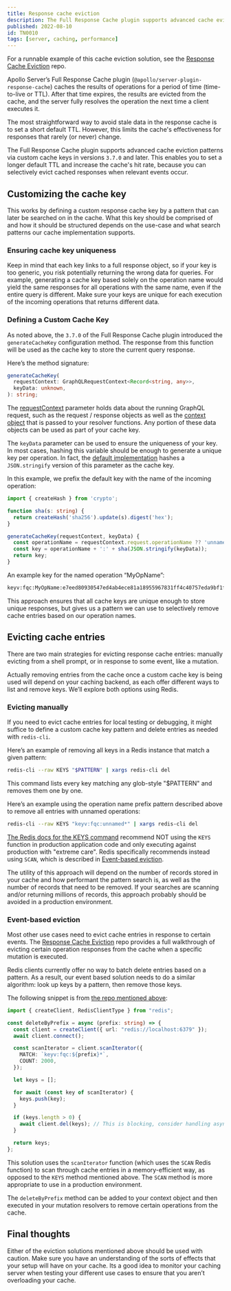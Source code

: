```yaml
---
title: Response cache eviction
description: The Full Response Cache plugin supports advanced cache eviction patterns via custom cache keys in versions 3.7.0 and later. This enables you to set a longer default TTL and increase the cache's hit rate, because you can selectively evict cached responses when relevant events occur.
published: 2022-08-10
id: TN0010
tags: [server, caching, performance]
---
```


<Tip>

For a runnable example of this cache eviction solution, see the [Response Cache Eviction](https://github.com/apollosolutions/response-cache-eviction) repo.

</Tip>

Apollo Server’s Full Response Cache plugin (`@apollo/server-plugin-response-cache`) caches the results of operations for a period of time (time-to-live or TTL). After that time expires, the results are evicted from the cache, and the server fully resolves the operation the next time a client executes it.

The most straightforward way to avoid stale data in the response cache is to set a short default TTL. However, this limits the cache's effectiveness for responses that rarely (or never) change.

The Full Response Cache plugin supports advanced cache eviction patterns via custom cache keys in versions `3.7.0` and later. This enables you to set a longer default TTL and increase the cache's hit rate, because you can selectively evict cached responses when relevant events occur.

## Customizing the cache key

This works by defining a custom response cache key by a pattern that can later be searched on in the cache. What this key should be comprised of and how it should be structured depends on the use-case and what search patterns our cache implementation supports.

### Ensuring cache key uniqueness

Keep in mind that each key links to a full response object, so if your key is too generic, you risk potentially returning the wrong data for queries. For example, generating a cache key based solely on the operation name would yield the same responses for all operations with the same name, even if the entire query is different. Make sure your keys are unique for each execution of the incoming operations that returns different data.

### Defining a Custom Cache Key

As noted above, the `3.7.0` of the Full Response Cache plugin introduced the `generateCacheKey` configuration method. The response from this function will be used as the cache key to store the current query response.

Here’s the method signature:

```typescript
generateCacheKey(
  requestContext: GraphQLRequestContext<Record<string, any>>,
  keyData: unknown,
): string;
```

The [requestContext](https://github.com/apollographql/apollo-server/blob/578dc68831d93d5809b78174d6179c10afc8c2ef/packages/server/src/externalTypes/requestPipeline.ts#L38) parameter holds data about the running GraphQL request, such as the request / response objects as well as the [context object](/apollo-server/v3/data/resolvers/#the-context-argument) that is passed to your resolver functions. Any portion of these data objects can be used as part of your cache key.

The `keyData` parameter can be used to ensure the uniqueness of your key. In most cases, hashing this variable should be enough to generate a unique key per operation. In fact, the [default implementation](https://github.com/apollographql/apollo-server/blob/578dc68831d93d5809b78174d6179c10afc8c2ef/packages/plugin-response-cache/src/ApolloServerPluginResponseCache.ts#L182) hashes a `JSON.stringify` version of this parameter as the cache key.

In this example, we prefix the default key with the name of the incoming operation:

```typescript
import { createHash } from 'crypto';

function sha(s: string) {
  return createHash('sha256').update(s).digest('hex');
}

generateCacheKey(requestContext, keyData) {
  const operationName = requestContext.request.operationName ?? 'unnamed';
  const key = operationName + ':' + sha(JSON.stringify(keyData));
  return key;
}
```

An example key for the named operation “MyOpName”:

```bash showLineNumbers=false
keyv:fqc:MyOpName:e7eed80930547ed4ab4ece81a18955967831ff4c40757eda9bf1f0de84e042f8
```

This approach ensures that all cache keys are unique enough to store unique responses, but gives us a pattern we can use to selectively remove cache entries based on our operation names.

## Evicting cache entries

There are two main strategies for evicting response cache entries: manually evicting from a shell prompt, or in response to some event, like a mutation.

Actually removing entries from the cache once a custom cache key is being used will depend on your caching backend, as each offer different ways to list and remove keys. We’ll explore both options using Redis.

### Evicting manually

If you need to evict cache entries for local testing or debugging, it might suffice to define a custom cache key pattern and delete entries as needed with `redis-cli`.

Here’s an example of removing all keys in a Redis instance that match a given pattern:

```bash showLineNumbers=false
redis-cli --raw KEYS "$PATTERN" | xargs redis-cli del
```

This command lists every key matching any glob-style "$PATTERN" and removes them one by one.

Here’s an example using the operation name prefix pattern described above to remove all entries with unnamed operations:

```bash showLineNumbers=false
redis-cli --raw KEYS "keyv:fqc:unnamed*" | xargs redis-cli del
```

[The Redis docs for the KEYS command](https://redis.io/commands/keys/) recommend NOT using the `KEYS` function in production application code and only executing against production with "extreme care". Redis specifically recommends instead using `SCAN`, which is described in [Event-based eviction](#event-based-eviction).

The utility of this approach will depend on the number of records stored in your cache and how performant the pattern search is, as well as the number of records that need to be removed. If your searches are scanning and/or returning millions of records, this approach probably should be avoided in a production environment.

### Event-based eviction

Most other use cases need to evict cache entries in response to certain events. The [Response Cache Eviction](https://github.com/apollosolutions/response-cache-eviction) repo provides a full walkthrough of evicting certain operation responses from the cache when a specific mutation is executed.

Redis clients currently offer no way to batch delete entries based on a pattern. As a result, our event based solution needs to do a similar algorithm: look up keys by a pattern, then remove those keys.

The following snippet is from [the repo mentioned above](https://github.com/apollosolutions/response-cache-eviction):

```ts
import { createClient, RedisClientType } from "redis";

const deleteByPrefix = async (prefix: string) => {
  const client = createClient({ url: "redis://localhost:6379" });
  await client.connect();

  const scanIterator = client.scanIterator({
    MATCH: `keyv:fqc:${prefix}*`,
    COUNT: 2000,
  });

  let keys = [];

  for await (const key of scanIterator) {
    keys.push(key);
  }

  if (keys.length > 0) {
    await client.del(keys); // This is blocking, consider handling async in production if the number of keys is large
  }

  return keys;
};
```

This solution uses the `scanIterator` function (which uses the `SCAN` Redis function) to scan through cache entries in a memory-efficient way, as opposed to the `KEYS` method mentioned above. The `SCAN` method is more appropriate to use in a production environment.

The `deleteByPrefix` method can be added to your context object and then executed in your mutation resolvers to remove certain operations from the cache.

## Final thoughts

Either of the eviction solutions mentioned above should be used with caution. Make sure you have an understanding of the sorts of effects that your setup will have on your cache. Its a good idea to monitor your caching server when testing your different use cases to ensure that you aren’t overloading your cache.
